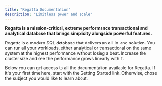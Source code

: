 ```yaml
---
title: "Regatta Documentation"
description: "Limitless power and scale"
---
```


**Regatta is a mission-critical, extreme performance transactional and analytical database that brings simplicity alongside powerful features.**

Regatta is a modern SQL database that delivers an all-in-one solution. You can run all your workloads, either analytical or transactional on the same system at the highest performance without losing a beat. Increase the cluster size and see the performance grows linearly with it.

Below you can get access to all the documentation available for Regatta. If it's your first time here, start with the Getting Started link. Otherwise, chose the subject you would like to learn about.

<CardGroup cols={1}>
  <Card
    title="Quickstart"
    icon="rocket"
    horizontal
    href="/quickstart/getting-started-using-regatta-cloud"
  ></Card>
</CardGroup>

<CardGroup cols={2}>
  <Card
    title="Drivers & Clients"
    icon="code"
    horizontal
    href="/drivers-and-clients/connecting-applications-to-regatta"
  ></Card>
  <Card
    title="Regatta Cloud"
    icon="cloud"
    horizontal
    href="/regatta-cloud/regatta-cloud/regatta-cloud"
  ></Card>
  <Card title="SQL" icon="database" horizontal href="/sql/introduction"></Card>
  <Card
    title="Tuning Performance"
    icon="server"
    horizontal
    href="/tuning-performance/introduction/introduction"
  ></Card>
</CardGroup>
